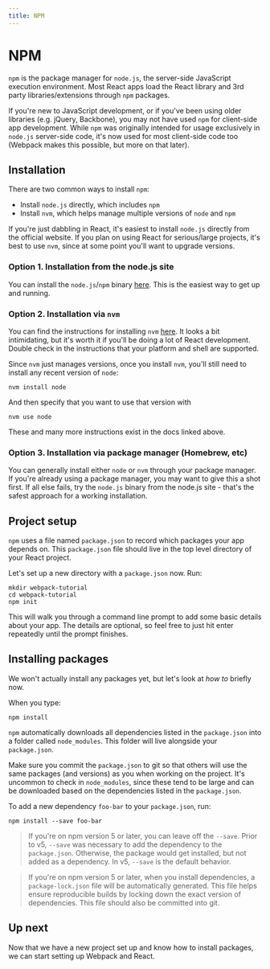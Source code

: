 ```yaml
---
title: NPM
---
```


# NPM

`npm` is the package manager for `node.js`, the server-side JavaScript execution environment. Most React apps load the React library and 3rd party libraries/extensions through `npm` packages.

If you're new to JavaScript development, or if you've been using older libraries (e.g. jQuery, Backbone), you may not have used `npm` for client-side app development. While `npm` was originally intended for usage exclusively in `node.js` server-side code, it's now used for most client-side code too (Webpack makes this possible, but more on that later).

## Installation

There are two common ways to install `npm`:

- Install `node.js` directly, which includes `npm`
- Install `nvm`, which helps manage multiple versions of `node` and `npm`

If you're just dabbling in React, it's easiest to install `node.js` directly from the official website. If you plan on using React for serious/large projects, it's best to use `nvm`, since at some point you'll want to upgrade versions.

### Option 1. Installation from the node.js site

You can install the `node.js`/`npm` binary [here](https://nodejs.org/en/). This is the easiest way to get up and running.

### Option 2. Installation via `nvm`

You can find the instructions for installing `nvm` [here](https://github.com/creationix/nvm). It looks a bit intimidating, but it's worth it if you'll be doing a lot of React development. Double check in the instructions that your platform and shell are supported.

Since `nvm` just manages versions, once you install `nvm`, you'll still need to install any recent version of `node`:

```
nvm install node
```

And then specify that you want to use that version with

```
nvm use node
```

These and many more instructions exist in the docs linked above.

### Option 3. Installation via package manager (Homebrew, etc)

You can generally install either `node` or `nvm` through your package manager. If you're already using a package manager, you may want to give this a shot first. If all else fails, try the `node.js` binary from the node.js site - that's the safest approach for a working installation.

## Project setup

`npm` uses a file named `package.json` to record which packages your app depends on. This `package.json` file should live in the top level directory of your React project.

Let's set up a new directory with a `package.json` now. Run:

```
mkdir webpack-tutorial
cd webpack-tutorial
npm init
```

This will walk you through a command line prompt to add some basic details about your app. The details are optional, so feel free to just hit enter repeatedly until the prompt finishes.

## Installing packages

We won't actually install any packages yet, but let's look at _how to_ briefly now.

When you type:

```
npm install
```

`npm` automatically downloads all dependencies listed in the `package.json` into a folder called `node_modules`. This folder will live alongside your `package.json`.

Make sure you commit the `package.json` to git so that others will use the same packages (and versions) as you when working on the project. It's uncommon to check in `node_modules`, since these tend to be large and can be downloaded based on the dependencies listed in the `package.json`.

To add a new dependency `foo-bar` to your `package.json`, run:

```
npm install --save foo-bar
```

> If you're on npm version 5 or later, you can leave off the `--save`. Prior to v5, `--save` was necessary to add the dependency to the `package.json`. Otherwise, the package would get installed, but not added as a dependency. In v5, `--save` is the default behavior.

> If you're on npm version 5 or later, when you install dependencies, a `package-lock.json` file will be automatically generated. This file helps ensure reproducible builds by locking down the exact version of dependencies. This file should also be committed into git.

## Up next

Now that we have a new project set up and know how to install packages, we can start setting up Webpack and React.
